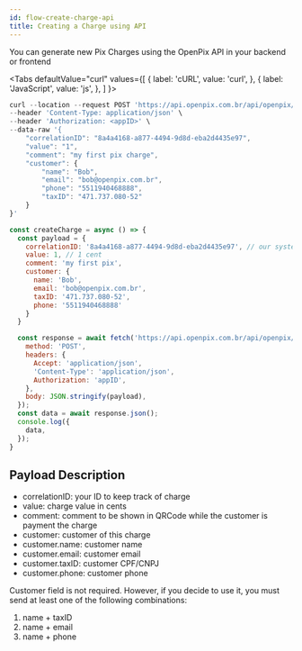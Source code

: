 ```yaml
---
id: flow-create-charge-api
title: Creating a Charge using API
---
```



You can generate new Pix Charges using the OpenPix API in your backend or frontend

<Tabs
defaultValue="curl"
    values={[
    { label: 'cURL', value: 'curl', },
    { label: 'JavaScript', value: 'js', }, 
    ]
}>
<TabItem value="curl">

```jsx
curl --location --request POST 'https://api.openpix.com.br/api/openpix/v1/charge' \
--header 'Content-Type: application/json' \
--header 'Authorization: <appID>' \
--data-raw '{
    "correlationID": "8a4a4168-a877-4494-9d8d-eba2d4435e97",
    "value": "1",
    "comment": "my first pix charge",
    "customer": {
        "name": "Bob",
        "email": "bob@openpix.com.br",
        "phone": "5511940468888",
        "taxID": "471.737.080-52"
    }
}'
```

</TabItem>
<TabItem value="js">

```jsx
const createCharge = async () => {
  const payload = {
    correlationID: '8a4a4168-a877-4494-9d8d-eba2d4435e97', // our system id
    value: 1, // 1 cent
    comment: 'my first pix',
    customer: {
      name: 'Bob',
      email: 'bob@openpix.com.br',
      taxID: '471.737.080-52',
      phone: '5511940468888'
    }
  }

  const response = await fetch('https://api.openpix.com.br/api/openpix/v1/charge', {
    method: 'POST',
    headers: {
      Accept: 'application/json',
      'Content-Type': 'application/json',
      Authorization: 'appID',
    },
    body: JSON.stringify(payload),
  });
  const data = await response.json();
  console.log({
    data,
  });
}
```

</TabItem>
</Tabs>

## Payload Description

- correlationID: your ID to keep track of charge
- value: charge value in cents
- comment: comment to be shown in QRCode while the customer is payment the charge
- customer: customer of this charge
- customer.name: customer name
- customer.email: customer email
- customer.taxID: customer CPF/CNPJ
- customer.phone: customer phone

Customer field is not required. However, if you decide to use it, you must send at least one of the following combinations:
1. name + taxID
2. name + email
3. name + phone
